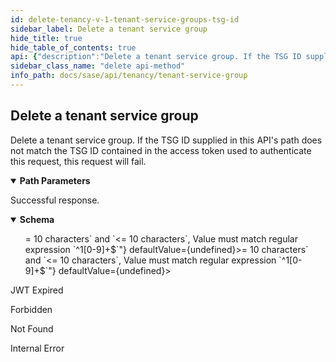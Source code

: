 ```yaml
---
id: delete-tenancy-v-1-tenant-service-groups-tsg-id
sidebar_label: Delete a tenant service group
hide_title: true
hide_table_of_contents: true
api: {"description":"Delete a tenant service group. If the TSG ID supplied\nin this API's path does not match the TSG ID contained in\nthe access token used to authenticate this request, this\nrequest will fail.\n","operationId":"delete-tenancy-v1-tenant_service_groups-tsg_id","parameters":[{"description":"A unique identifier for the tenant service group.\n","in":"path","name":"tsg_id","required":true,"schema":{"description":"A unique identifier.","example":"1378242802","maxLength":10,"minLength":10,"pattern":"^1[0-9]+$","readOnly":true,"type":"string"}}],"responses":{"200":{"content":{"application/json":{"schema":{"allOf":[{"allOf":[{"properties":{"display_name":{"description":"The tenant service group's display name.\n","example":"Example TSG","type":"string"},"id":{"allOf":[{"description":"A unique identifier.","example":"1378242802","maxLength":10,"minLength":10,"pattern":"^1[0-9]+$","readOnly":true,"type":"string"}],"description":"The tenant service group's ID.","readOnly":true},"parent_id":{"allOf":[{"allOf":[{"description":"A unique identifier.","example":"1378242802","maxLength":10,"minLength":10,"pattern":"^1[0-9]+$","readOnly":true,"type":"string"}],"example":1995877003,"readOnly":false,"type":"string"}],"description":"The TSG ID for this tenant service group's parent.\n"},"support_contact":{"description":"The email address of the person or organization that should\nbe contacted for support of this TSG.\n","example":"user@example.com","type":"string"},"vertical":{"description":"A token that identifies the business vertical supported by the SASE\nproducts managed by this TSG.\n","enum":["High Tech","Education","Manufacturing","Hospitality","Professional & Legal Services","Wholesale & Retail","Finance","Telecommunications","State & Local Government","Transportation & Logistics","Federal Government","Media & Entertainment","Nonclassifiable Establishments","Healthcare","Utilities & Energy","Insurance","Agriculture","Pharma & Life Sciences","Construction","Aerospace & Defense","Real Estate","Restaurant/Food Industry","Other"],"example":"High Tech","type":"string"}},"required":["id"],"type":"object"}],"type":"object"}]}}},"description":"Successful response."},"401":{"content":{"text/plain":{"examples":{"Jwt Expired":{"value":"Jwt is expired"}}}},"description":"JWT Expired"},"403":{"content":{"application/json":{"examples":{"Forbidden":{"value":{"error":"Forbidden","message":"Forbidden","statusCode":403}}}}},"description":"Forbidden"},"404":{"content":{"application/json":{"examples":{"Tenant Service Group Not Found":{"value":{"error":"Not Found","message":"Not Found","statusCode":404}}}}},"description":"Not Found"},"500":{"content":{"application/json":{"examples":{"Internal Error":{"value":{"error":"Internal Server Error","message":"An internal server error occurred","statusCode":500}}}}},"description":"Internal Error"}},"security":[{"Bearer":[]}],"tags":["TenantServiceGroup"],"method":"delete","path":"/tenancy/v1/tenant_service_groups/{tsg_id}","servers":[{"url":"https://api.sase.paloaltonetworks.com"}],"securitySchemes":{"Bearer":{"scheme":"bearer","type":"http"}},"info":{"contact":{},"description":"Manages tenant service groups.\n","title":"Tenant Service Group","version":"1.0"},"postman":{"name":"Delete a tenant service group","description":{"content":"Delete a tenant service group. If the TSG ID supplied\nin this API's path does not match the TSG ID contained in\nthe access token used to authenticate this request, this\nrequest will fail.\n","type":"text/plain"},"url":{"path":["tenancy","v1","tenant_service_groups",":tsg_id"],"host":["{{baseUrl}}"],"query":[],"variable":[{"disabled":false,"description":{"content":"(Required) A unique identifier for the tenant service group.\n","type":"text/plain"},"type":"any","value":"","key":"tsg_id"}]},"header":[{"key":"Accept","value":"application/json"}],"method":"DELETE","auth":{"type":"bearer","bearer":[{"type":"any","value":"<Bearer Token>","key":"token"}]}}}
sidebar_class_name: "delete api-method"
info_path: docs/sase/api/tenancy/tenant-service-group
---
```



## Delete a tenant service group



Delete a tenant service group. If the TSG ID supplied
in this API&#39;s path does not match the TSG ID contained in
the access token used to authenticate this request, this
request will fail.


<details style={{"marginBottom":"1rem"}} data-collapsed={false} open={true}><summary style={{}}><strong>Path Parameters</strong></summary><div><ul><ParamsItem className={"paramsItem"} param={{"description":"A unique identifier for the tenant service group.\n","in":"path","name":"tsg_id","required":true,"schema":{"description":"A unique identifier.","example":"1378242802","maxLength":10,"minLength":10,"pattern":"^1[0-9]+$","readOnly":true,"type":"string"}}}></ParamsItem></ul></div></details><div><ApiTabs><TabItem label={"200"} value={"200"}><div>

Successful response.

</div><div><MimeTabs groupId={"mime-type"}><TabItem label={"application/json"} value={"application/json"}><SchemaTabs groupId={"schema-tabs"}><TabTtem label={"Schema"} value={"Schema"}><details style={{}} data-collapsed={false} open={true}><summary style={{"textAlign":"left"}}><strong>Schema</strong></summary><div style={{"textAlign":"left","marginLeft":"1rem"}}></div><ul style={{"marginLeft":"1rem"}}><SchemaItem collapsible={false} name={"display_name"} required={false} schemaDescription={"The tenant service group's display name.\n"} schemaName={"string"} qualifierMessage={undefined} defaultValue={undefined}></SchemaItem><SchemaItem collapsible={false} name={"id"} required={false} schemaDescription={"The tenant service group's ID."} schemaName={"string"} qualifierMessage={"**Possible values:** `>= 10 characters` and `<= 10 characters`, Value must match regular expression `^1[0-9]+$`"} defaultValue={undefined}></SchemaItem><SchemaItem collapsible={false} name={"parent_id"} required={false} schemaDescription={"The TSG ID for this tenant service group's parent.\n"} schemaName={"string"} qualifierMessage={"**Possible values:** `>= 10 characters` and `<= 10 characters`, Value must match regular expression `^1[0-9]+$`"} defaultValue={undefined}></SchemaItem><SchemaItem collapsible={false} name={"support_contact"} required={false} schemaDescription={"The email address of the person or organization that should\nbe contacted for support of this TSG.\n"} schemaName={"string"} qualifierMessage={undefined} defaultValue={undefined}></SchemaItem><SchemaItem collapsible={false} name={"vertical"} required={false} schemaDescription={"A token that identifies the business vertical supported by the SASE\nproducts managed by this TSG.\n"} schemaName={"string"} qualifierMessage={"**Possible values:** [`High Tech`, `Education`, `Manufacturing`, `Hospitality`, `Professional & Legal Services`, `Wholesale & Retail`, `Finance`, `Telecommunications`, `State & Local Government`, `Transportation & Logistics`, `Federal Government`, `Media & Entertainment`, `Nonclassifiable Establishments`, `Healthcare`, `Utilities & Energy`, `Insurance`, `Agriculture`, `Pharma & Life Sciences`, `Construction`, `Aerospace & Defense`, `Real Estate`, `Restaurant/Food Industry`, `Other`]"} defaultValue={undefined}></SchemaItem></ul></details></TabTtem></SchemaTabs></TabItem></MimeTabs></div></TabItem><TabItem label={"401"} value={"401"}><div>

JWT Expired

</div><div><MimeTabs groupId={"mime-type"}><TabItem label={"text/plain"} value={"text/plain"}><SchemaTabs groupId={"schema-tabs"}><TabItem label={" Jwt  Expired"} value={" Jwt  Expired"}><ResponseSamples responseExample={"Jwt is expired"}></ResponseSamples></TabItem></SchemaTabs></TabItem></MimeTabs></div></TabItem><TabItem label={"403"} value={"403"}><div>

Forbidden

</div><div><MimeTabs groupId={"mime-type"}><TabItem label={"application/json"} value={"application/json"}><SchemaTabs groupId={"schema-tabs"}><TabItem label={" Forbidden"} value={" Forbidden"}><ResponseSamples responseExample={"{\n  \"error\": \"Forbidden\",\n  \"message\": \"Forbidden\",\n  \"statusCode\": 403\n}"}></ResponseSamples></TabItem></SchemaTabs></TabItem></MimeTabs></div></TabItem><TabItem label={"404"} value={"404"}><div>

Not Found

</div><div><MimeTabs groupId={"mime-type"}><TabItem label={"application/json"} value={"application/json"}><SchemaTabs groupId={"schema-tabs"}><TabItem label={" Tenant  Service  Group  Not  Found"} value={" Tenant  Service  Group  Not  Found"}><ResponseSamples responseExample={"{\n  \"error\": \"Not Found\",\n  \"message\": \"Not Found\",\n  \"statusCode\": 404\n}"}></ResponseSamples></TabItem></SchemaTabs></TabItem></MimeTabs></div></TabItem><TabItem label={"500"} value={"500"}><div>

Internal Error

</div><div><MimeTabs groupId={"mime-type"}><TabItem label={"application/json"} value={"application/json"}><SchemaTabs groupId={"schema-tabs"}><TabItem label={" Internal  Error"} value={" Internal  Error"}><ResponseSamples responseExample={"{\n  \"error\": \"Internal Server Error\",\n  \"message\": \"An internal server error occurred\",\n  \"statusCode\": 500\n}"}></ResponseSamples></TabItem></SchemaTabs></TabItem></MimeTabs></div></TabItem></ApiTabs></div>
      